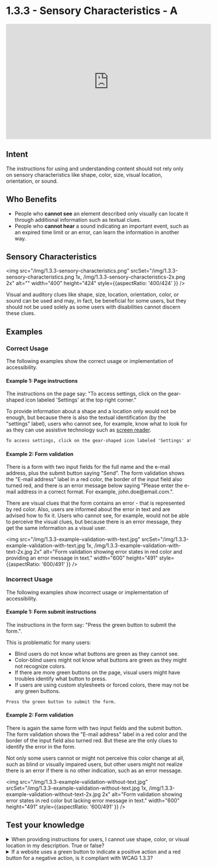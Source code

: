 # 1.3.3 - Sensory Characteristics - A

<iframe width="560" height="315" src="https://www.youtube.com/embed/Uaz-Wp6QaPQ" title="1.3.3 - Sensory Characteristics - WCAG Documents" frameBorder="0" allow="accelerometer; autoplay; clipboard-write; encrypted-media; gyroscope; picture-in-picture" allowFullScreen></iframe>

## Intent

The instructions for using and understanding content should not rely only on sensory characteristics like shape, color, size, visual location, orientation, or sound.

## Who Benefits

- People who **cannot see** an element described only visually can locate it through additional information such as textual clues.
- People who **cannot hear** a sound indicating an important event, such as an expired time limit or an error, can learn the information in another way.

## Sensory Characteristics

<img src="/img/1.3.3-sensory-characteristics.png" srcSet="/img/1.3.3-sensory-characteristics.png 1x, /img/1.3.3-sensory-characteristics-2x.png 2x" alt="" width="400" height="424" style={{aspectRatio: '400/424' }} />

Visual and auditory clues like shape, size, location, orientation, color, or sound can be used and may, in fact, be beneficial for some users, but they should not be used solely as some users with disabilities cannot discern these clues.

## Examples

### Correct Usage

The following examples show the correct usage or implementation of accessibility.

#### Example 1: Page instructions

The instructions on the page say: "To access settings, click on the gear-shaped icon labeled 'Settings' at the top right corner."

To provide information about a shape and a location only would not be enough, but because there is also the textual identification (by the "settings" label), users who cannot see, for example, know what to look for as they can use assistive technology such as <a href="/docs/wcag-documents/glossary-of-terms#screen-reader">screen reader</a>.

```html title="Instructions not relying on sensory characteristics"
To access settings, click on the gear-shaped icon labeled 'Settings' at the top right corner.
```

#### Example 2: Form validation

There is a form with two input fields for the full name and the e-mail address, plus the submit button saying "Send". The form validation shows the "E-mail address" label in a red color, the border of the input field also turned red, and there is an error message below saying "Please enter the e-mail address in a correct format. For example, john&#46;doe@email&#46;com.".

There are visual clues that the form contains an error - that is represented by red color. Also, users are informed about the error in text and are advised how to fix it. Users who cannot see, for example, would not be able to perceive the visual clues, but because there is an error message, they get the same information as a visual user.

<img src="/img/1.3.3-example-validation-with-text.jpg" srcSet="/img/1.3.3-example-validation-with-text.jpg 1x, /img/1.3.3-example-validation-with-text-2x.jpg 2x" alt="Form validation showing error states in red color and providing an error message in text." width="600" height="491" style={{aspectRatio: '600/491' }} />

### Incorrect Usage

The following examples show incorrect usage or implementation of accessibility.

#### Example 1: Form submit instructions

The instructions in the form say: "Press the green button to submit the form.".

This is problematic for many users:
- Blind users do not know what buttons are green as they cannot see.
- Color-blind users might not know what buttons are green as they might not recognize colors.
- If there are more green buttons on the page, visual users might have troubles identify what button to press.
- If users are using custom stylesheets or forced colors, there may not be any green buttons.

```html title="Instructions relying on sensory characteristics"
Press the green button to submit the form.
```

#### Example 2: Form validation

There is again the same form with two input fields and the submit button. The form validation shows the "E-mail address" label in a red color and the border of the input field also turned red. But these are the only clues to identify the error in the form.

Not only some users cannot or might not perceive this color change at all, such as blind or visually impaired users, but other users might not realize there is an error if there is no other indication, such as an error message.

<img src="/img/1.3.3-example-validation-without-text.jpg" srcSet="/img/1.3.3-example-validation-without-text.jpg 1x, /img/1.3.3-example-validation-without-text-2x.jpg 2x" alt="Form validation showing error states in red color but lacking error message in text." width="600" height="491" style={{aspectRatio: '600/491' }} />

## Test your knowledge

<details>
	<summary>
    <span>When providing instructions for users, I cannot use shape, color, or visual location in my description. True or false?</span>
  </summary>
	False, do use shape, color, or visual location in your description as it might help users. Just make sure these are not the only means of providing the description. Other indications need to be added, for example, a textual identification.
</details>

<details>
	<summary>
    <span>If a website uses a green button to indicate a positive action and a red button for a negative action, is it compliant with WCAG 1.3.3?</span>
  </summary>
  It is compliant only if there are also textual indications or other non-color-based methods to distinguish between the two actions.
</details>
